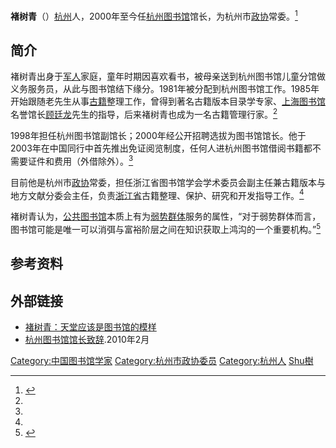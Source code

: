 '''褚树青'''（{{bd|1963年||catIdx=Chu褚}}）[[杭州|杭州]]人，2000年至今任[[杭州图书馆|杭州图书馆]]馆长，为杭州市[[政协|政协]]常委。<ref name="模样">{{cite web |url=http://www.zjwh.gov.cn/dynamic/magzine/yk_detail.php?article_id=3778&article_type=31 |language= |title=天堂，就是图书馆的模样——记杭州图书馆馆长褚树青 |publisher=浙江文化月刊 |date=2010-04-06 |accessdate= |archive-url=https://web.archive.org/web/20141215084237/http://www.zjwh.gov.cn/dynamic/magzine/yk_detail.php?article_id=3778&article_type=31 |archive-date=2014-12-15 |dead-url=yes }}</ref>

== 简介 ==
褚树青出身于[[军人|军人]]家庭，童年时期因喜欢看书，被母亲送到杭州图书馆儿童分馆做义务服务员，从此与图书馆结下缘分。1981年被分配到杭州图书馆工作。1985年开始跟随老先生从事[[古籍|古籍]]整理工作，曾得到著名古籍版本目录学专家、[[上海图书馆|上海图书馆]]名誉馆长[[顾廷龙|顾廷龙]]先生的指导，后来褚树青也成为一名古籍管理行家。<ref name="模样"/>

1998年担任杭州图书馆副馆长；2000年经公开招聘选拔为图书馆馆长。他于2003年在中国同行中首先推出免证阅览制度，任何人进杭州图书馆借阅书籍都不需要证件和费用（外借除外）。<ref name="模样"/>

目前他是杭州市[[政协|政协]]常委，担任浙江省图书馆学会学术委员会副主任兼古籍版本与地方文献分委会主任，负责[[浙江省|浙江省]]古籍整理、保护、研究和开发指导工作。<ref name="模样"/>

褚树青认为，[[公共图书馆|公共图书馆]]本质上有为[[弱势群体|弱势群体]]服务的属性，“对于弱势群体而言，图书馆可能是唯一可以消弭与富裕阶层之间在知识获取上鸿沟的一个重要机构。”<ref >{{cite web |url=http://news.163.com/13/0908/22/989J0IV000011229.html |language= |title=杭州图书馆10年不拒乞丐 馆长借此传递人人平等 |publisher=中国新闻网 |date=2013-09-08 |accessdate= |archive-url=https://web.archive.org/web/20130911024315/http://news.163.com/13/0908/22/989J0IV000011229.html |archive-date=2013-09-11 |dead-url=yes }}</ref>

== 参考资料 ==
{{reflist}}

== 外部链接 ==
*[http://epaper.su-long.com/mywb/html/2011-01/21/content_69707.htm 褚树青：天堂应该是图书馆的模样]{{Wayback|url=http://epaper.su-long.com/mywb/html/2011-01/21/content_69707.htm |date=20160305223648 }}
*[https://web.archive.org/web/20130819225648/http://www.hzlib.net/about.aspx?ITID=117&iid=72 杭州图书馆馆长致辞].2010年2月

{{DEFAULTSORT:Chu褚}}
[[Category:中国图书馆学家|Category:中国图书馆学家]]
[[Category:杭州市政协委员|Category:杭州市政协委员]]
[[Category:杭州人|Category:杭州人]]
[[Category:褚姓|Shu樹]]